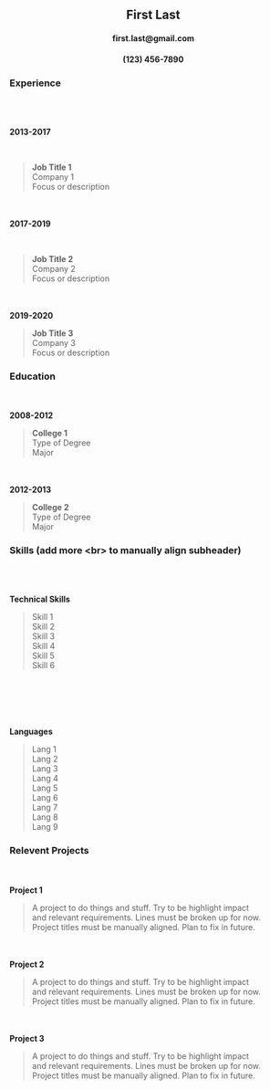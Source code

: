 

<h2 align='center'> First Last </h2>
<h4 align='center'> first.last@gmail.com </h4>
<h4 align='center'> &#40;123&#41; 456-7890 </h4>

### Experience
<div class = "col-md-2">
<br><br><br>
<b>2013-2017</b>  

</div>  
<br>
<div class = "col-md-10">
><b>Job Title 1</b>  
>Company 1  
>Focus or description  

</div>

<div class = "col-md-2">
<br><br>
<b>2017-2019</b>  

</div>  
<br>

<div class = "col-md-10">
><b>Job Title 2</b>  
>Company 2  
>Focus or description 

</div>
<div class = "col-md-2">
<br><br>
<b>2019-2020</b>  

</div>

<div class = "col-md-10">
><b>Job Title 3</b>  
>Company 3  
>Focus or description 

</div>
### Education
<div class = "col-md-2">
<br><br>
<b>2008-2012</b>  

</div>

<div class = "col-md-10">
><b>College 1</b>  
>Type of Degree  
>Major  

</div>
<div class = "col-md-2">
<br><br>
<b>2012-2013</b>  

</div>

<div class = "col-md-10">  
><b>College 2</b>  
>Type of Degree  
>Major  

</div>

### Skills (add more &lt;br&gt; to manually align subheader)

<div class = "col-md-2">
<br><br><br>
<b>Technical Skills</b>  

</div>

<div class = "col-md-10">  
>Skill 1  
>Skill 2  
>Skill 3  
>Skill 4  
>Skill 5  
>Skill 6  

</div>

<div class = "col-md-2">
<br><br><br><br><br>
<b>Languages</b>  

</div>

<div class = "col-md-10">  
>Lang 1  
>Lang 2  
>Lang 3  
>Lang 4  
>Lang 5  
>Lang 6  
>Lang 7  
>Lang 8  
>Lang 9

</div>



### Relevent Projects

<div class = "col-md-2">
<br><br>
<b>Project 1</b>  

</div>

<div class = "col-md-10">  
>A project to do things and stuff. Try to be highlight impact  
>and relevant requirements. Lines must be broken up for now.  
>Project titles must be manually aligned. Plan to fix in future.  

</div>

<div class = "col-md-2">
<br><br>
<b>Project 2</b>  

</div>

<div class = "col-md-10">  
>A project to do things and stuff. Try to be highlight impact  
>and relevant requirements. Lines must be broken up for now.  
>Project titles must be manually aligned. Plan to fix in future. 

</div>

<div class = "col-md-2">
<br><br>
<b>Project 3</b>  

</div>

<div class = "col-md-10">  
>A project to do things and stuff. Try to be highlight impact  
>and relevant requirements. Lines must be broken up for now.  
>Project titles must be manually aligned. Plan to fix in future.  

</div>
